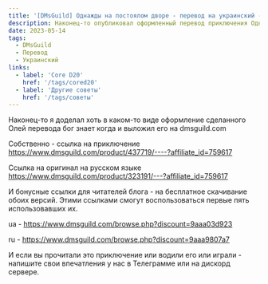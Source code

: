 ```yaml
---
title: '[DMsGuild] Однажды на постоялом дворе - перевод на украинский - Одного разу на постоялому дворі'
description: Наконец-то опубликовал оформленный перевод приключения Однажды на постоялом дворе, сделанный несравненной Олей Туомари
date: 2023-05-14
tags:
  - DMsGuild
  - Перевод
  - Украинский
links:
  - label: 'Core D20'
    href: '/tags/cored20'
  - label: 'Другие советы'
    href: '/tags/советы'
---
```


Наконец-то я доделал хоть в каком-то виде оформление сделанного Олей перевода бог знает когда и выложил его на dmsguild.com

Собственно - ссылка на приключение https://www.dmsguild.com/product/437719/----?affiliate_id=759617

Ссылка на оригинал на русском языке https://www.dmsguild.com/product/323191/---?affiliate_id=759617

И бонусные ссылки для читателей блога - на бесплатное скачивание обоих версий. Этими ссылками смогут воспользоваться первые пять использовавших их.

ua - https://www.dmsguild.com/browse.php?discount=9aaa03d923

ru - https://www.dmsguild.com/browse.php?discount=9aaa9807a7

И если вы прочитали это приключение или водили его или играли - напишите свои впечатления у нас в Телеграмме или на дискорд сервере.
